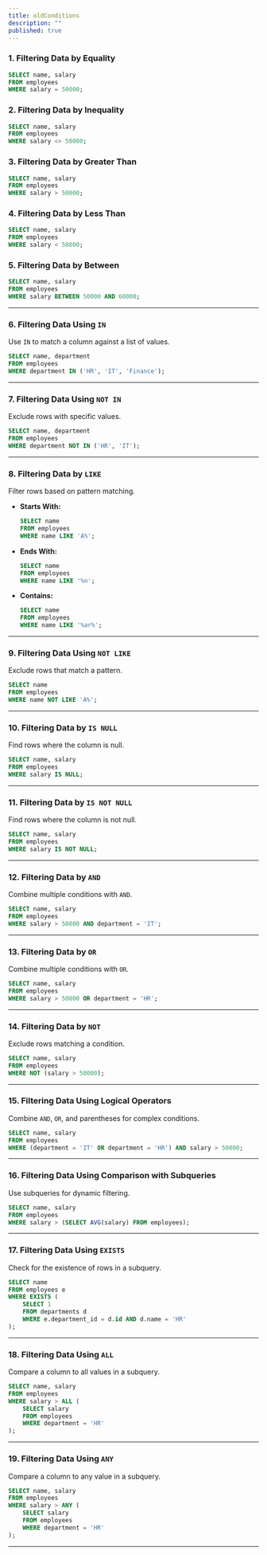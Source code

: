 ```yaml
---
title: oldConditions
description: ""
published: true
---
```


### 1. **Filtering Data by Equality**

```sql
SELECT name, salary
FROM employees
WHERE salary = 50000;
```

### 2. **Filtering Data by Inequality**

```sql
SELECT name, salary
FROM employees
WHERE salary <> 50000;
```

### 3. **Filtering Data by Greater Than**

```sql
SELECT name, salary
FROM employees
WHERE salary > 50000;
```

### 4. **Filtering Data by Less Than**

```sql
SELECT name, salary
FROM employees
WHERE salary < 50000;
```

### 5. **Filtering Data by Between**

```sql
SELECT name, salary
FROM employees
WHERE salary BETWEEN 50000 AND 60000;
```

---

### **6. Filtering Data Using `IN`**

Use `IN` to match a column against a list of values.

```sql
SELECT name, department
FROM employees
WHERE department IN ('HR', 'IT', 'Finance');
```

---

### **7. Filtering Data Using `NOT IN`**

Exclude rows with specific values.

```sql
SELECT name, department
FROM employees
WHERE department NOT IN ('HR', 'IT');
```

---

### **8. Filtering Data by `LIKE`**

Filter rows based on pattern matching.

* **Starts With:**

  ```sql
  SELECT name
  FROM employees
  WHERE name LIKE 'A%';
  ```
* **Ends With:**

  ```sql
  SELECT name
  FROM employees
  WHERE name LIKE '%n';
  ```
* **Contains:**

  ```sql
  SELECT name
  FROM employees
  WHERE name LIKE '%ar%';
  ```

---

### **9. Filtering Data Using `NOT LIKE`**

Exclude rows that match a pattern.

```sql
SELECT name
FROM employees
WHERE name NOT LIKE 'A%';
```

---

### **10. Filtering Data by `IS NULL`**

Find rows where the column is null.

```sql
SELECT name, salary
FROM employees
WHERE salary IS NULL;
```

---

### **11. Filtering Data by `IS NOT NULL`**

Find rows where the column is not null.

```sql
SELECT name, salary
FROM employees
WHERE salary IS NOT NULL;
```

---

### **12. Filtering Data by `AND`**

Combine multiple conditions with `AND`.

```sql
SELECT name, salary
FROM employees
WHERE salary > 50000 AND department = 'IT';
```

---

### **13. Filtering Data by `OR`**

Combine multiple conditions with `OR`.

```sql
SELECT name, salary
FROM employees
WHERE salary > 50000 OR department = 'HR';
```

---

### **14. Filtering Data by `NOT`**

Exclude rows matching a condition.

```sql
SELECT name, salary
FROM employees
WHERE NOT (salary > 50000);
```

---

### **15. Filtering Data Using Logical Operators**

Combine `AND`, `OR`, and parentheses for complex conditions.

```sql
SELECT name, salary
FROM employees
WHERE (department = 'IT' OR department = 'HR') AND salary > 50000;
```

---

### **16. Filtering Data Using Comparison with Subqueries**

Use subqueries for dynamic filtering.

```sql
SELECT name, salary
FROM employees
WHERE salary > (SELECT AVG(salary) FROM employees);
```

---

### **17. Filtering Data Using `EXISTS`**

Check for the existence of rows in a subquery.

```sql
SELECT name
FROM employees e
WHERE EXISTS (
    SELECT 1
    FROM departments d
    WHERE e.department_id = d.id AND d.name = 'HR'
);
```

---

### **18. Filtering Data Using `ALL`**

Compare a column to all values in a subquery.

```sql
SELECT name, salary
FROM employees
WHERE salary > ALL (
    SELECT salary
    FROM employees
    WHERE department = 'HR'
);
```

---

### **19. Filtering Data Using `ANY`**

Compare a column to any value in a subquery.

```sql
SELECT name, salary
FROM employees
WHERE salary > ANY (
    SELECT salary
    FROM employees
    WHERE department = 'HR'
);
```

---